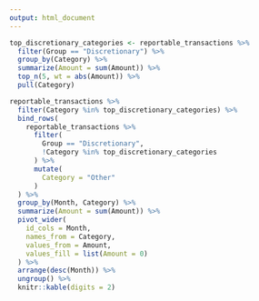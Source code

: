 ```yaml
---
output: html_document
---
```


```r
top_discretionary_categories <- reportable_transactions %>%
  filter(Group == "Discretionary") %>%
  group_by(Category) %>%
  summarize(Amount = sum(Amount)) %>%
  top_n(5, wt = abs(Amount)) %>%
  pull(Category)

reportable_transactions %>%
  filter(Category %in% top_discretionary_categories) %>%
  bind_rows(
    reportable_transactions %>% 
      filter(
        Group == "Discretionary", 
        !Category %in% top_discretionary_categories
      ) %>%
      mutate(
        Category = "Other"
      )
  ) %>%
  group_by(Month, Category) %>%
  summarize(Amount = sum(Amount)) %>%
  pivot_wider(
    id_cols = Month,
    names_from = Category,
    values_from = Amount,
    values_fill = list(Amount = 0)
  ) %>%
  arrange(desc(Month)) %>% 
  ungroup() %>% 
  knitr::kable(digits = 2)
```

